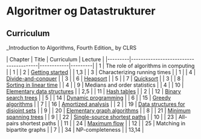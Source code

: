 = Algoritmer og Datastrukturer =

== Curriculum ==

_Introduction to Algorithms, Fourth Edition_ by CLRS

| Chapter | Title                                 | Curriculum | Lecture |
|---------|---------------------------------------|------------|---------|
| 1       | The role of algorithms in computing   |            | 1       |
| 2       | [[Getting started]]                   |            | 1,3     |
| 3       | Characterizing running times          |            | 1       |
| 4       | [[Divide-and-conquer]]                |            | 3       |
| 6       | [[Heapsort]]                          |            | 5       |
| 7       | [[Quicksort]]                         |            | 3       |
| 8       | [[Sorting in linear time]]            |            | 4       |
| 9       | Medians and order statistics          |            | 4       |
| 10      | [[Elementary data structures]]        |            | 2,5     |
| 11      | [[Hash tables]]                       |            | 2       |
| 12      | [[Binary search trees]]               |            | 5       |
| 14      | [[Dynamic programming]]               |            | 6       |
| 15      | [[Greedy algorithms]]                 |            | 7       |
| 16      | [[Amortized analysis]]                |            | 2       |
| 19      | [[Data structures for disjoint sets]] |            | 9       |
| 20      | [[Elementary graph algorithms]]       |            | 8       |
| 21      | [[Minimum spanning trees]]            |            | 9       |
| 22      | [[Single-source shortest paths]]      |            | 10      |
| 23      | All-pairs shortest paths              |            | 11      |
| 24      | [[Maximum flow]]                      |            | 12      |
| 25      | Matching in bipartite graphs          |            | 7       |
| 34      | NP-completeness                       |            | 13,14   |
